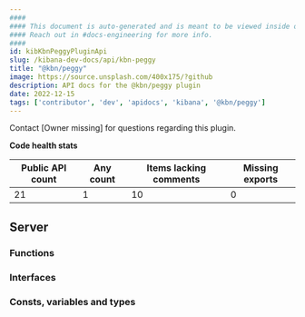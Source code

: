 ```yaml
---
####
#### This document is auto-generated and is meant to be viewed inside our experimental, new docs system.
#### Reach out in #docs-engineering for more info.
####
id: kibKbnPeggyPluginApi
slug: /kibana-dev-docs/api/kbn-peggy
title: "@kbn/peggy"
image: https://source.unsplash.com/400x175/?github
description: API docs for the @kbn/peggy plugin
date: 2022-12-15
tags: ['contributor', 'dev', 'apidocs', 'kibana', '@kbn/peggy']
---
```




Contact [Owner missing] for questions regarding this plugin.

**Code health stats**

| Public API count  | Any count | Items lacking comments | Missing exports |
|-------------------|-----------|------------------------|-----------------|
| 21 | 1 | 10 | 0 |

## Server

### Functions
<DocDefinitionList data={kbnPeggyObj.server.functions}/>

### Interfaces
<DocDefinitionList data={kbnPeggyObj.server.interfaces}/>

### Consts, variables and types
<DocDefinitionList data={kbnPeggyObj.server.misc}/>

